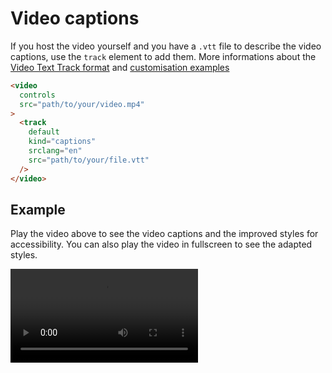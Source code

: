 
<Meta of={VideoStories} />

# Video captions

If you host the video yourself and you have a `.vtt` file to describe the video captions, use the `track` element to add them. More informations about the [Video Text Track format](https://www.w3.org/TR/webvtt1/) and [customisation examples](https://css-tricks.com/improving-video-accessibility-with-webvtt/)

```html
<video
  controls
  src="path/to/your/video.mp4"
>
  <track
    default
    kind="captions"
    srclang="en"
    src="path/to/your/file.vtt"
  />
</video>
```

## Example

Play the video above to see the video captions and the improved styles for accessibility. You can also play the video in fullscreen to see the adapted styles.

<Canvas>
  <video controls src="/videos/demo.mp4">
    <track default kind="captions" srclang="en" src="/videos/demo.vtt" />
  </video>
</Canvas>

